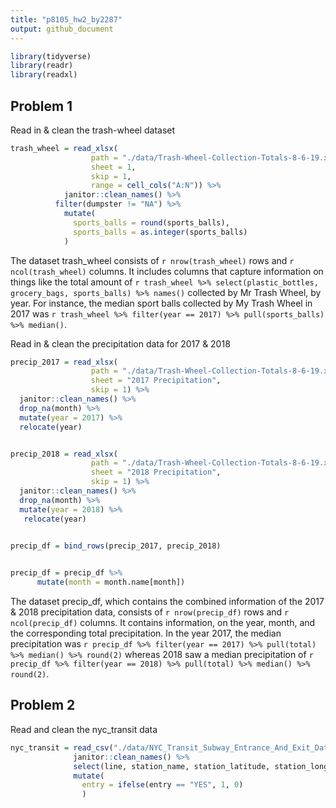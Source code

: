 ```yaml
---
title: "p8105_hw2_by2287"
output: github_document
---
```


```r
library(tidyverse)
library(readr)
library(readxl)
```


## Problem 1 

Read in & clean the trash-wheel dataset
```r
trash_wheel = read_xlsx(
                  path = "./data/Trash-Wheel-Collection-Totals-8-6-19.xlsx", 
                  sheet = 1, 
                  skip = 1,
                  range = cell_cols("A:N")) %>% 
	        janitor::clean_names() %>% 
          filter(dumpster != "NA") %>% 
            mutate(
              sports_balls = round(sports_balls),
              sports_balls = as.integer(sports_balls)
            ) 
```

The dataset trash_wheel consists of `r nrow(trash_wheel)` rows and `r ncol(trash_wheel)` columns. It includes 
columns that capture information on things like the total amount of `r trash_wheel %>% select(plastic_bottles, grocery_bags, sports_balls) %>% names()` 
collected by Mr Trash Wheel, by year. For instance, the median sport balls collected by My Trash Wheel in 2017 was `r trash_wheel %>% filter(year == 2017) %>% pull(sports_balls) %>% median()`.


Read in & clean the precipitation data for 2017 & 2018
```r
precip_2017 = read_xlsx(
                  path = "./data/Trash-Wheel-Collection-Totals-8-6-19.xlsx", 
                  sheet = "2017 Precipitation",
                  skip = 1) %>% 
  janitor::clean_names() %>% 
  drop_na(month) %>% 
  mutate(year = 2017) %>% 
  relocate(year)


precip_2018 = read_xlsx(
                  path = "./data/Trash-Wheel-Collection-Totals-8-6-19.xlsx", 
                  sheet = "2018 Precipitation", 
                  skip = 1) %>% 
  janitor::clean_names() %>% 
  drop_na(month) %>% 
  mutate(year = 2018) %>% 
   relocate(year)
                  

precip_df = bind_rows(precip_2017, precip_2018)


precip_df = precip_df %>% 
      mutate(month = month.name[month])
```

The dataset precip_df, which contains the combined information of the 2017 & 2018 precipitation data, 
consists of `r nrow(precip_df)` rows and `r ncol(precip_df)` columns. It contains information, on the 
year, month, and the corresponding total precipitation. In the year 2017, the median precipitation was 
`r precip_df %>% filter(year == 2017) %>% pull(total) %>% median() %>% round(2)` whereas 2018 saw a median precipitation of
`r precip_df %>% filter(year == 2018) %>% pull(total) %>% median() %>% round(2)`.

## Problem 2
Read and clean the nyc_transit data
```r
nyc_transit = read_csv("./data/NYC_Transit_Subway_Entrance_And_Exit_Data.csv") %>% 
              janitor::clean_names() %>% 
              select(line, station_name, station_latitude, station_longitude, route1:route11, entry, vending, entrance_type, ada) %>% 
              mutate(
                entry = ifelse(entry == "YES", 1, 0)
                )

```



